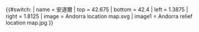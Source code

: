 {{#switch:{{{1}}}
| name   = 安道爾
| top    = 42.675
| bottom = 42.4
| left   = 1.3875
| right  = 1.8125
| image  = Andorra location map.svg
| image1 = Andorra relief location map.jpg
}}<noinclude>{{Location map/Info|Andorra}}{{Documentation}}</noinclude>
